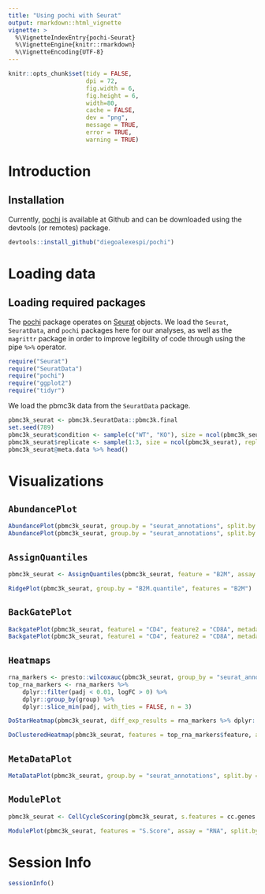 ```yaml
---
title: "Using pochi with Seurat"
output: rmarkdown::html_vignette
vignette: >
  %\VignetteIndexEntry{pochi-Seurat}
  %\VignetteEngine{knitr::rmarkdown}
  %\VignetteEncoding{UTF-8}
---
```



``` r
knitr::opts_chunk$set(tidy = FALSE,
                      dpi = 72,
                      fig.width = 6,
                      fig.height = 6,
                      width=80,
                      cache = FALSE,
                      dev = "png",
                      message = TRUE,
                      error = TRUE,
                      warning = TRUE)
```

# Introduction

## Installation
Currently, [pochi](http://github.com/diegoalexespi/pochi) is available at Github and can be downloaded using the devtools (or remotes) package.
```r
devtools::install_github("diegoalexespi/pochi")
```


# Loading data

## Loading required packages

The [pochi](http://github.com/diegoalexespi/pochi) package operates on [Seurat](http://github.com/satijalab/Seurat) objects. We load the `Seurat`, `SeuratData`, and `pochi` packages here for our analyses, as well as the `magrittr` package in order to improve legibility of code through using the pipe `%>%` operator.

```r

require("Seurat")
require("SeuratData")
require("pochi")
require("ggplot2")
require("tidyr")

```

We load the pbmc3k data from the `SeuratData` package.
```r
pbmc3k_seurat <- pbmc3k.SeuratData::pbmc3k.final
set.seed(789)
pbmc3k_seurat$condition <- sample(c("WT", "KO"), size = ncol(pbmc3k_seurat), replace = TRUE)
pbmc3k_seurat$replicate <- sample(1:3, size = ncol(pbmc3k_seurat), replace = TRUE)
pbmc3k_seurat@meta.data %>% head()
```

# Visualizations

## `AbundancePlot`

```r
AbundancePlot(pbmc3k_seurat, group.by = "seurat_annotations", split.by = "condition", replicate.by = "replicate")
AbundancePlot(pbmc3k_seurat, group.by = "seurat_annotations", split.by = "condition", replicate.by = "replicate", paired = TRUE, draw_paths = TRUE, sina_shift = FALSE)
```

## `AssignQuantiles`

```r
pbmc3k_seurat <- AssignQuantiles(pbmc3k_seurat, feature = "B2M", assay = "RNA", slot = "data", split.by = "condition", quantile.probs = c(0,0.4,0.8,1))

RidgePlot(pbmc3k_seurat, group.by = "B2M.quantile", features = "B2M")
```

## `BackGatePlot`

```r
BackgatePlot(pbmc3k_seurat, feature1 = "CD4", feature2 = "CD8A", metadata.col = "seurat_annotations", metadata.selection = "Memory CD4 T")
BackgatePlot(pbmc3k_seurat, feature1 = "CD4", feature2 = "CD8A", metadata.col = "seurat_annotations", metadata.selection = "CD8 T")
```

## `Heatmaps`

```r
rna_markers <- presto::wilcoxauc(pbmc3k_seurat, group_by = "seurat_annotations")
top_rna_markers <- rna_markers %>% 
    dplyr::filter(padj < 0.01, logFC > 0) %>%
    dplyr::group_by(group) %>% 
    dplyr::slice_min(padj, with_ties = FALSE, n = 3)

DoStarHeatmap(pbmc3k_seurat, diff_exp_results = rna_markers %>% dplyr::filter(group != "Platelet"), assay = "RNA", slot = "data", group.by = "seurat_annotations", p_val_choice = 0.01, logFC_choice = 2)

DoClusteredHeatmap(pbmc3k_seurat, features = top_rna_markers$feature, assay = "RNA", group.by = "seurat_annotations")

```

## `MetaDataPlot`

```r
MetaDataPlot(pbmc3k_seurat, group.by = "seurat_annotations", split.by = "replicate")
```

## `ModulePlot`

```r
pbmc3k_seurat <- CellCycleScoring(pbmc3k_seurat, s.features = cc.genes.updated.2019$s.genes, g2m.features = cc.genes.updated.2019$g2m.genes)

ModulePlot(pbmc3k_seurat, features = "S.Score", assay = "RNA", split.by = "condition", replicate.by = "replicate")
```


# Session Info
```r
sessionInfo()
```

